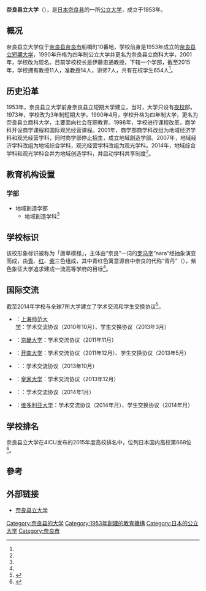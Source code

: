 {{coord|34|41|15.1|N|135|49|15.9|E|type:edu_region:JP|display=title}}
{{Infobox university
|name        = 奈良县立大学
|EnglishName = 
|native_name = {{lang|ja|奈良県立大学}}
|image       = [[File:Nara_Prefectural_University_20141002.jpg|300px]]
|caption     = 
|motto       = 
|established = 1953年
|closed      = 
|re-established = 
|anniversary = 
|type        = 公立
|president   = 伊藤忠通
|faculty     = 32
|staff       = 30
|students    = 654
|undergrad   = 
|postgrad    = 
|doctoral    = 
|alumni      = 
|city        = [[奈良市|奈良市]]
|province    = [[奈良县|奈良县]]
|country     = {{日本}}
|area        = 
|colors      = 
|affiliations= 
|zip         = 630-8258
|telephone   = {{Tel|81|742|22-4978}}
|nickname    = 
|athlete     = 
|conference  = 
|website     = {{URL|http://www.narapu.ac.jp/}}
|logo        = 
|footnotes   = 数据截至2015年，数据来源<ref name="info">{{cite web|title=大学案内|url=http://www.narapu.ac.jp/gaiyou.html|website=奈良県立大学|accessdate=2015-11-28|language=ja|deadurl=yes|archiveurl=https://web.archive.org/web/20151206073531/http://www.narapu.ac.jp/gaiyou.html|archivedate=2015-12-06}}</ref>
}}
'''奈良县立大学'''（{{jpn|j='''奈良県立大学'''|hg=ならけんりつだいがく|rm= Nara Kenritsu Daigaku}}），是[[日本|日本]][[奈良县|奈良县]]的一所[[公立大学|公立大学]]，成立于1953年。

== 概况 ==
奈良县立大学位于[[奈良县|奈良县]][[奈良市|奈良市]]船橋町10番地，学校前身是1953年成立的[[奈良县立短期大学|奈良县立短期大学]]，1990年升格为四年制公立大学并更名为奈良县立商科大学，2001年，学校改为现名。目前学校校长是伊藤忠通教授，下辖一个学部，截至2015年，学校拥有教授11人，准教授14人，讲师7人，共有在校学生654人<ref name="info"/>。

== 历史沿革 ==
1953年，奈良县立大学前身奈良县立短期大学建立，当时，大学只设有[[夜校|夜校]]部。1973年，学校改为3年制短期大学。1990年4月，学校升格为四年制大学，更名为奈良县立商科大学，主要面向社会在职教育。1996年，学校进行课程改革，商学科开设商学课程和国际观光经营课程。2001年，商学部商学科改组为地域经济学科和观光经营学科，同时商学部停止招生，成立地域創造学部。2007年，地域经济学科改组为地域综合学科，观光经营学科改组为观光学科。2014年，地域综合学科和观光学科合并为地域创造学科，并启动学科共享制度<ref name="info"/>。

== 教育机构设置 ==
=== 学部 ===
*地域創造学部
**地域創造学科<ref name="info"/>

== 学校标识 ==
该校形象标识被称为「唐草模様」，主体由“奈良”一词的[[罗马字|罗马字]]“nara”经抽象演变而成，由[[青色|青]]、[[红色|红]]、[[紫色|紫]]三色组成，其中青红色寓意源自{{link-ja|枕詞|枕詞}}中奈良的代称“青丹”（{{lang|ja|青丹よし}}），紫色象征大学追求建成一流高等学府的目标<ref name="info"/>。

== 国际交流 ==
截至2014年学校与全球7所大学建立了学术交流和学生交换协议<ref>{{Cite web |url=http://www.narapu.ac.jp/univ/digitalpamph/univ-guide-English.pdf |title=大学紹介 |access-date=2015-11-28 |archive-date=2015-09-06 |archive-url=https://web.archive.org/web/20150906023054/http://www.narapu.ac.jp/univ/digitalpamph/univ-guide-English.pdf |dead-url=yes }}</ref>。
*{{flag|PRC}}：[[上海师范大学|上海师范大学]]：学术交流协议（2010年10月）、学生交换协议（2013年3月）
*{{flag|KOR}}：[[京畿大学|京畿大学]]：学术交流协议（2011年11月）
*{{flag|ROC}}：[[开南大学|开南大学]]：学术交流协议（2011年12月）、学生交换协议（2013年5月）
*{{flag|IDN}}：{{link-en|印度尼西亚教育大学|Indonesia University of Education}}：学术交流协议（2013年10月）
*{{flag|CAN}}：[[加拿大皇家大学|皇家大学]]：学术交流协议（2013年12月）
*{{flag|AUS}}：{{link-en|莫纳什学院|Monash College}}：学术交流协议（2014年1月）
*{{flag|CAN}}：[[维多利亚大学|维多利亚大学]]：学术交流协议（2014年月）、学生交换协议（2014年月）

== 学校排名 ==
奈良县立大学在4ICU发布的2015年度高校排名中，位列日本国内高校第668位<ref>{{cite web|title=NARA PREFECTUAL UNIVERSITY|url=http://www.4icu.org/reviews/11434.htm|accessdate=2015-11-28|language=en|archive-date=2019-06-21|archive-url=https://web.archive.org/web/20190621185617/https://www.4icu.org/reviews/11434.htm|dead-url=no}}</ref>。

== 參考 ==
{{Reflist}}

== 外部链接 ==
{{commonscat|Nara Prefectural University}}
*[http://www.narapu.ac.jp/ 奈良县立大学] {{Wayback|url=http://www.narapu.ac.jp/ |date=20200927101325 }}{{ja}}

{{日本公立大学}}

[[Category:奈良县的大学|Category:奈良县的大学]]
[[Category:1953年創建的教育機構|Category:1953年創建的教育機構]]
[[Category:日本的公立大学|Category:日本的公立大学]]
[[Category:奈良市|Category:奈良市]]